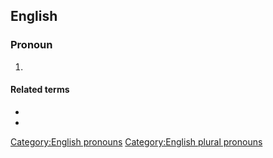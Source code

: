 ==English==

===Pronoun===
{{en-pron}}

# {{lb|en|nonstandard|or|dialectal}} {{alternative form of|yourselves|lang=en}}

====Related terms====
* {{l|en|yer}}
* {{l|en|yerself}}

[[Category:English pronouns]]
[[Category:English plural pronouns]]